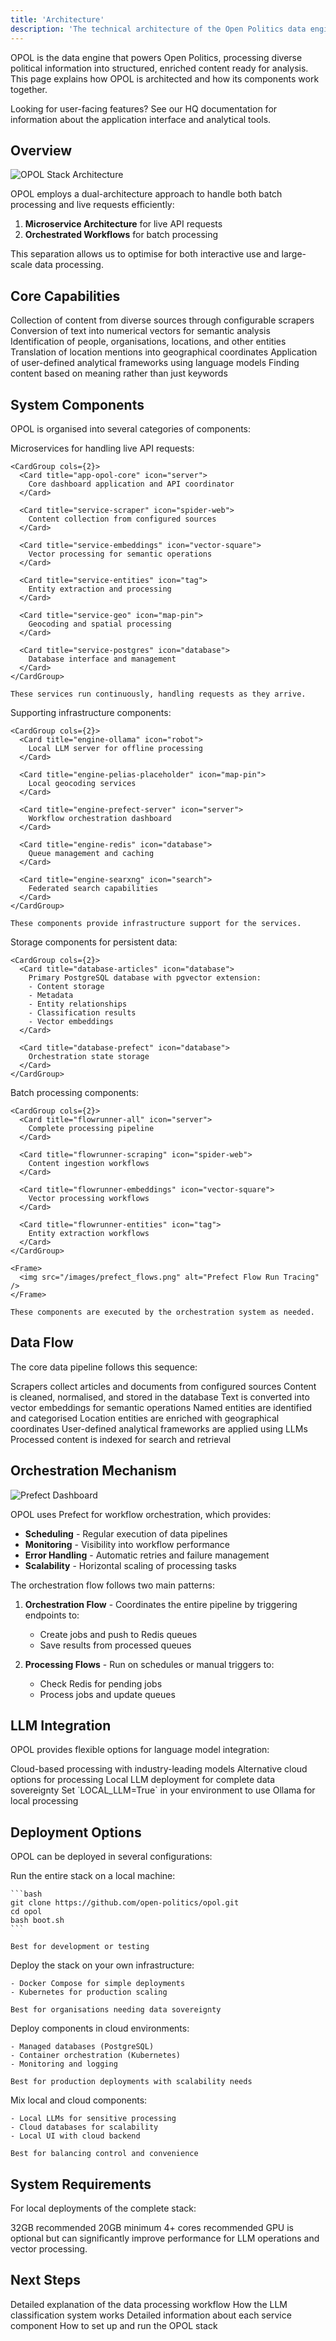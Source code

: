 ```yaml
---
title: 'Architecture'
description: 'The technical architecture of the Open Politics data engine'
---
```


OPOL is the data engine that powers Open Politics, processing diverse political information into structured, enriched content ready for analysis. This page explains how OPOL is architected and how its components work together.

<Card horizontal="true" href="/app/introduction">
  Looking for user-facing features? See our HQ documentation for information about the application interface and analytical tools.
</Card>

## Overview

<Frame caption="OPOL Stack Architecture with Workflow Orchestration">
  <img src="/images/stackwithflowarchitecture.png" alt="OPOL Stack Architecture" />
</Frame>

OPOL employs a dual-architecture approach to handle both batch processing and live requests efficiently:

1. **Microservice Architecture** for live API requests
2. **Orchestrated Workflows** for batch processing

This separation allows us to optimise for both interactive use and large-scale data processing.

## Core Capabilities

<CardGroup cols={3}>
  <Card title="Data Ingestion" icon="spider-web">
    Collection of content from diverse sources through configurable scrapers
  </Card>
  
  <Card title="Vector Processing" icon="vector-square">
    Conversion of text into numerical vectors for semantic analysis
  </Card>
  
  <Card title="Entity Recognition" icon="tag">
    Identification of people, organisations, locations, and other entities
  </Card>
  
  <Card title="Geocoding" icon="map-pin">
    Translation of location mentions into geographical coordinates
  </Card>
  
  <Card title="LLM Classification" icon="robot" href="/engine/classification-framework">
    Application of user-defined analytical frameworks using language models
  </Card>
  
  <Card title="Semantic Search" icon="magnifying-glass">
    Finding content based on meaning rather than just keywords
  </Card>
</CardGroup>

## System Components

OPOL is organised into several categories of components:

<Tabs>
  <Tab title="Services">
    Microservices for handling live API requests:
    
    <CardGroup cols={2}>
      <Card title="app-opol-core" icon="server">
        Core dashboard application and API coordinator
      </Card>
      
      <Card title="service-scraper" icon="spider-web">
        Content collection from configured sources
      </Card>
      
      <Card title="service-embeddings" icon="vector-square">
        Vector processing for semantic operations
      </Card>
      
      <Card title="service-entities" icon="tag">
        Entity extraction and processing
      </Card>
      
      <Card title="service-geo" icon="map-pin">
        Geocoding and spatial processing
      </Card>
      
      <Card title="service-postgres" icon="database">
        Database interface and management
      </Card>
    </CardGroup>
    
    These services run continuously, handling requests as they arrive.
  </Tab>
  
  <Tab title="Engines">
    Supporting infrastructure components:
    
    <CardGroup cols={2}>
      <Card title="engine-ollama" icon="robot">
        Local LLM server for offline processing
      </Card>
      
      <Card title="engine-pelias-placeholder" icon="map-pin">
        Local geocoding services
      </Card>
      
      <Card title="engine-prefect-server" icon="server">
        Workflow orchestration dashboard
      </Card>
      
      <Card title="engine-redis" icon="database">
        Queue management and caching
      </Card>
      
      <Card title="engine-searxng" icon="search">
        Federated search capabilities
      </Card>
    </CardGroup>
    
    These components provide infrastructure support for the services.
  </Tab>
  
  <Tab title="Databases">
    Storage components for persistent data:
    
    <CardGroup cols={2}>
      <Card title="database-articles" icon="database">
        Primary PostgreSQL database with pgvector extension:
        - Content storage
        - Metadata
        - Entity relationships
        - Classification results
        - Vector embeddings
      </Card>
      
      <Card title="database-prefect" icon="database">
        Orchestration state storage
      </Card>
    </CardGroup>
  </Tab>
  
  <Tab title="Workflows">
    Batch processing components:
    
    <CardGroup cols={2}>
      <Card title="flowrunner-all" icon="server">
        Complete processing pipeline
      </Card>
      
      <Card title="flowrunner-scraping" icon="spider-web">
        Content ingestion workflows
      </Card>
      
      <Card title="flowrunner-embeddings" icon="vector-square">
        Vector processing workflows
      </Card>
      
      <Card title="flowrunner-entities" icon="tag">
        Entity extraction workflows
      </Card>
    </CardGroup>
    
    <Frame>
      <img src="/images/prefect_flows.png" alt="Prefect Flow Run Tracing" />
    </Frame>
    
    These components are executed by the orchestration system as needed.
  </Tab>
</Tabs>

## Data Flow

The core data pipeline follows this sequence:

<Steps>
  <Step title="Content Ingestion">
    Scrapers collect articles and documents from configured sources
  </Step>
  
  <Step title="Initial Processing">
    Content is cleaned, normalised, and stored in the database
  </Step>
  
  <Step title="Vectorisation">
    Text is converted into vector embeddings for semantic operations
  </Step>
  
  <Step title="Entity Extraction">
    Named entities are identified and categorised
  </Step>
  
  <Step title="Geocoding">
    Location entities are enriched with geographical coordinates
  </Step>
  
  <Step title="Classification">
    User-defined analytical frameworks are applied using LLMs
  </Step>
  
  <Step title="Indexing">
    Processed content is indexed for search and retrieval
  </Step>
</Steps>

## Orchestration Mechanism

<Frame caption="Prefect Dashboard showing workflow executions">
  <img src="/images/prefect_dashboard.png" alt="Prefect Dashboard" />
</Frame>

OPOL uses Prefect for workflow orchestration, which provides:

- **Scheduling** - Regular execution of data pipelines
- **Monitoring** - Visibility into workflow performance
- **Error Handling** - Automatic retries and failure management
- **Scalability** - Horizontal scaling of processing tasks

The orchestration flow follows two main patterns:

1. **Orchestration Flow** - Coordinates the entire pipeline by triggering endpoints to:
   - Create jobs and push to Redis queues
   - Save results from processed queues

2. **Processing Flows** - Run on schedules or manual triggers to:
   - Check Redis for pending jobs
   - Process jobs and update queues

## LLM Integration

OPOL provides flexible options for language model integration:

<CardGroup cols={3}>
  <Card title="OpenAI API" icon="cloud">
    Cloud-based processing with industry-leading models
  </Card>
  
  <Card title="Google Vertex AI" icon="cloud">
    Alternative cloud options for processing
  </Card>
  
  <Card title="Ollama" icon="server">
    Local LLM deployment for complete data sovereignty
  </Card>
</CardGroup>

<Info>
  Set `LOCAL_LLM=True` in your environment to use Ollama for local processing
</Info>

## Deployment Options

OPOL can be deployed in several configurations:

<CardGroup cols={2}>
  <Card title="Local Development" icon="laptop">
    Run the entire stack on a local machine:
    
    ```bash
    git clone https://github.com/open-politics/opol.git
    cd opol
    bash boot.sh
    ```
    
    Best for development or testing
  </Card>
  
  <Card title="Self-Hosted Production" icon="server">
    Deploy the stack on your own infrastructure:
    
    - Docker Compose for simple deployments
    - Kubernetes for production scaling
    
    Best for organisations needing data sovereignty
  </Card>
</CardGroup>

<CardGroup cols={2}>
  <Card title="Cloud-Hosted" icon="cloud">
    Deploy components in cloud environments:
    
    - Managed databases (PostgreSQL)
    - Container orchestration (Kubernetes)
    - Monitoring and logging
    
    Best for production deployments with scalability needs
  </Card>
  
  <Card title="Hybrid" icon="network-wired">
    Mix local and cloud components:
    
    - Local LLMs for sensitive processing
    - Cloud databases for scalability
    - Local UI with cloud backend
    
    Best for balancing control and convenience
  </Card>
</CardGroup>

## System Requirements

For local deployments of the complete stack:

<CardGroup cols={3}>
  <Card title="RAM" icon="memory">
    32GB recommended
  </Card>
  
  <Card title="Storage" icon="hard-drive">
    20GB minimum
  </Card>
  
  <Card title="Processor" icon="microchip">
    4+ cores recommended
  </Card>
</CardGroup>

<Info>
  GPU is optional but can significantly improve performance for LLM operations and vector processing.
</Info>

## Next Steps

<CardGroup cols={2}>
  <Card title="Data Pipeline" icon="diagram-project" href="/engine/data-pipeline">
    Detailed explanation of the data processing workflow
  </Card>
  
  <Card title="Classification Framework" icon="tags" href="/engine/classification-framework">
    How the LLM classification system works
  </Card>
  
  <Card title="Services" icon="server" href="/engine/services">
    Detailed information about each service component
  </Card>
  
  <Card title="Installation" icon="download" href="/development/installation">
    How to set up and run the OPOL stack
  </Card>
</CardGroup>